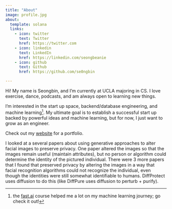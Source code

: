 ```yaml
---
title: "About"
image: profile.jpg
about:
  template: solana
  links:
    - icon: twitter
      text: Twitter
      href: https://twitter.com
    - icon: linkedin
      text: LinkedIn
      href: https://linkedin.com/seongbeanie
    - icon: github
      text: Github
      href: https://github.com/se0ngbin

---
```


Hi! My name is Seongbin, and I'm currently at UCLA majoring in CS. I love exercise, dance, podcasts, and am always open to learning new things. 

I'm interested in the start up space, backend/database engineering, and machine learning[^1]. My ultimate goal is to establish a successful start up backed by powerful ideas and machine learning, but for now, I just want to grow as an engineer.

Check out my [website](https://seongbin.me) for a portfolio.

<!-- Email -->

I looked at a several papers about using generative approaches to alter facial images to preserve privacy. One paper altered the images so that the images remain useful (maintain attributes), but no person or algorithm could determine the identity of the pictured individual. There were 3 more papers that I found that preserved privacy by altering the images in a way that facial recognition algorithms could not recognize the individual, even though the identities were still somewhat identifiable to humans. DiffProtect uses diffusion to do this (like DiffPure uses diffusion to perturb + purify).




[^1]: the [fast.ai](https://www.fast.ai) course helped me a lot on my machine learning journey; go check it out!

